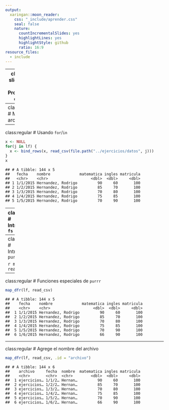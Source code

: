 ```yaml
---
output:
  xaringan::moon_reader:
    css: "_include/aprender.css"
    seal: false
    nature:
      countIncrementalSlides: yes
      highlightLines: yes
      highlightStyle: github
      ratio: 16:9
resource_files:
  - include
---
```

---
class: title-slide, middle, center
# Programación de ciclos

---
class:regular
# Multiples archivos 
```r
lf <- list.files("../ejercicios/datos", "grado")
lf
```
```
## [1] "cuarto_grado.csv" "quinto_grado.csv" "tercer_grado.csv"
```

---
class:regular
# Usando `for`/`in` 

```r
x <- NULL
for(j in lf) {
  x <- bind_rows(x, read_csv(file.path("../ejercicios/datos", j)))
}
x
```

```
## # A tibble: 144 x 5
##   fecha    nombre             matematica ingles matricula
##   <chr>    <chr>                   <dbl>  <dbl>     <dbl>
## 1 1/1/2015 Hernandez, Rodrigo         90     60       100
## 2 1/2/2015 Hernandez, Rodrigo         85     70       100
## 3 1/3/2015 Hernandez, Rodrigo         70     80       100
## 4 1/4/2015 Hernandez, Rodrigo         75     85       100
## 5 1/5/2015 Hernandez, Rodrigo         70     90       100
```
---
class:regular
# Introduciendo `fs`

```r
lf <- dir_ls("../ejercicios/datos", regexp = "grado")
lf
```
```
## ../ejercicios/datos/cuarto_grado.csv 
## ../ejercicios/datos/quinto_grado.csv 
## ../ejercicios/datos/tercer_grado.csv 
```
---
class:regular
# Introduciendo `purrr`

```r
map(lf, read_csv)
```
```
## $`../ejercicios/datos/cuarto_grado.csv`
## $`../ejercicios/datos/quinto_grado.csv`
## $`../ejercicios/datos/tercer_grado.csv`
```
---
class:regular
# Funciones especiales de `purrr`

```r
map_dfr(lf, read_csv)
```
```
## # A tibble: 144 x 5
##    fecha    nombre             matematica ingles matricula
##    <chr>    <chr>                   <dbl>  <dbl>     <dbl>
##  1 1/1/2015 Hernandez, Rodrigo         90     60       100
##  2 1/2/2015 Hernandez, Rodrigo         85     70       100
##  3 1/3/2015 Hernandez, Rodrigo         70     80       100
##  4 1/4/2015 Hernandez, Rodrigo         75     85       100
##  5 1/5/2015 Hernandez, Rodrigo         70     90       100
##  6 1/6/2015 Hernandez, Rodrigo         66     90       100
```

---
class:regular
# Agrege el nombre del archivo

```r
map_dfr(lf, read_csv, .id = "archivo")
```

```
## # A tibble: 144 x 6
##    archivo     fecha  nombre  matematica ingles matricula
##    <chr>       <chr>  <chr>        <dbl>  <dbl>     <dbl>
##  1 ejercicios… 1/1/2… Hernan…         90     60       100
##  2 ejercicios… 1/2/2… Hernan…         85     70       100
##  3 ejercicios… 1/3/2… Hernan…         70     80       100
##  4 ejercicios… 1/4/2… Hernan…         75     85       100
##  5 ejercicios… 1/5/2… Hernan…         70     90       100
##  6 ejercicios… 1/6/2… Hernan…         66     90       100
```

